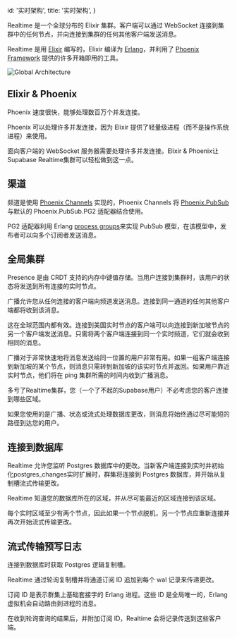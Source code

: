 
  id: '实时架构',
  title: '实时架构',
}

Realtime 是一个全球分布的 Elixir 集群。客户端可以通过 WebSocket 连接到集群中的任何节点，并向连接到集群的任何其他客户端发送消息。


Realtime 是用  [Elixir](https://elixir-lang.org/) 编写的，Elixir 编译为 [Erlang](https://www.erlang.org/)，并利用了 [Phoenix Framework](https://www.phoenixframework.org/) 提供的许多开箱即用的工具。

![Global Architecture](/docs/img/guides/realtime/realtime-arch.png)

## Elixir & Phoenix

Phoenix 速度很快，能够处理数百万个并发连接。

Phoenix 可以处理许多并发连接，因为 Elixir 提供了轻量级进程（而不是操作系统进程）来使用。

面向客户端的 WebSocket 服务器需要处理许多并发连接。Elixir & Phoenix让Supabase Realtime集群可以轻松做到这一点。

## 渠道


频道是使用 [Phoenix Channels](https://hexdocs.pm/phoenix/channels.html) 实现的，Phoenix Channels 将 [Phoenix.PubSub](https://hexdocs.pm/phoenix_pubsub/Phoenix.PubSub.html) 与默认的 Phoenix.PubSub.PG2 适配器结合使用。

PG2 适配器利用 Erlang [process groups](https://www.erlang.org/docs/18/man/pg2.html)来实现 PubSub 模型，在该模型中，发布者可以向多个订阅者发送消息。

## 全局集群

Presence 是由 CRDT 支持的内存中键值存储。当用户连接到集群时，该用户的状态将发送到所有连接的实时节点。

广播允许您从任何连接的客户端向频道发送消息。连接到同一通道的任何其他客户端都将收到该消息。

这在全球范围内都有效。连接到美国实时节点的客户端可以向连接到新加坡节点的另一个客户端发送消息。只需将两个客户端连接到同一个实时频道，它们就会收到相同的消息。

广播对于非常快速地将消息发送给同一位置的用户非常有用。如果一组客户端连接到新加坡的某个节点，则消息只需转到新加坡的该实时节点并返回。如果用户靠近实时节点，他们将在 ping 集群所需的时间内收到广播消息。

多亏了Realtime集群，您（一个了不起的Supabase用户）不必考虑您的客户连接到哪些区域。

如果您使用的是广播、状态或流式处理数据库更改，则消息将始终通过尽可能短的路径到达您的用户。

## 连接到数据库

Realtime 允许您监听 Postgres 数据库中的更改。当新客户端连接到实时并初始化postgres_changes实时扩展时，群集将连接到 Postgres 数据库，并开始从复制槽流式传输更改。

Realtime 知道您的数据库所在的区域，并从尽可能最近的区域连接到该区域。

每个实时区域至少有两个节点，因此如果一个节点脱机，另一个节点应重新连接并再次开始流式传输更改。

## 流式传输预写日志

连接到数据库时获取 Postgres 逻辑复制槽。

Realtime 通过轮询复制槽并将通道订阅 ID 追加到每个 wal 记录来传递更改。

订阅 ID 是表示群集上基础套接字的 Erlang 进程。这些 ID 是全局唯一的，Erlang 虚拟机会自动路由到进程的消息。

在收到轮询查询的结果后，并附加订阅 ID，Realtime 会将记录传送到这些客户端。



